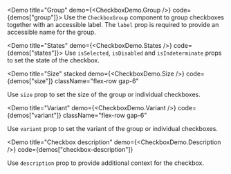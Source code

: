 <Demo title="Group" demo={<CheckboxDemo.Group />} code={demos["group"]}>
  Use the `CheckboxGroup` component to group checkboxes together with an
  accessible label. The `label` prop is required to provide an accessible name
  for the group.
</Demo>

<Demo title="States" demo={<CheckboxDemo.States />} code={demos["states"]}>
  Use `isSelected`, `isDisabled` and `isIndeterminate` props to set the state of
  the checkbox.
</Demo>

<Demo
  title="Size"
  stacked
  demo={<CheckboxDemo.Size />}
  code={demos["size"]}
  className="flex-row gap-6"
>
  Use `size` prop to set the size of the group or individual checkboxes.
</Demo>

<Demo
  title="Variant"
  demo={<CheckboxDemo.Variant />}
  code={demos["variant"]}
  className="flex-row gap-6"
>
  Use `variant` prop to set the variant of the group or individual checkboxes.
</Demo>

<Demo
  title="Checkbox description"
  demo={<CheckboxDemo.Description />}
  code={demos["checkbox-description"]}
>
  Use `description` prop to provide additional context for the checkbox.
</Demo>
